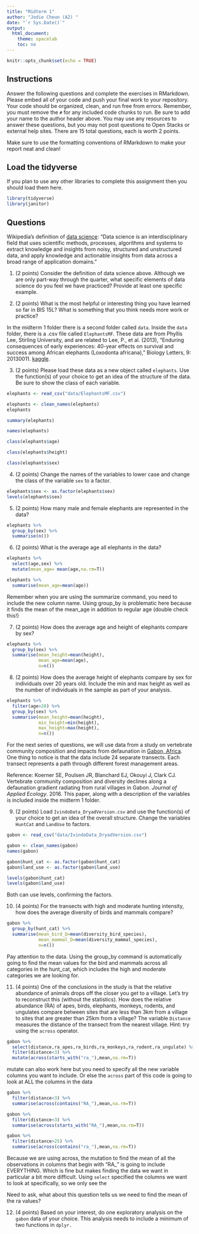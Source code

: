 ```yaml
---
title: "Midterm 1"
author: "Jodie Cheun (A2) "
date: "`r Sys.Date()`"
output:
  html_document:
    theme: spacelab
    toc: no
---
```


```r
knitr::opts_chunk$set(echo = TRUE)
```

## Instructions
Answer the following questions and complete the exercises in RMarkdown. Please embed all of your code and push your final work to your repository. Your code should be organized, clean, and run free from errors. Remember, you must remove the `#` for any included code chunks to run. Be sure to add your name to the author header above. You may use any resources to answer these questions, but you may not post questions to Open Stacks or external help sites. There are 15 total questions, each is worth 2 points.  

Make sure to use the formatting conventions of RMarkdown to make your report neat and clean!  

## Load the tidyverse
If you plan to use any other libraries to complete this assignment then you should load them here.
```r
library(tidyverse)
library(janitor)
```

## Questions  

Wikipedia's definition of [data science](https://en.wikipedia.org/wiki/Data_science): "Data science is an interdisciplinary field that uses scientific methods, processes, algorithms and systems to extract knowledge and insights from noisy, structured and unstructured data, and apply knowledge and actionable insights from data across a broad range of application domains."  

1. (2 points) Consider the definition of data science above. Although we are only part-way through the quarter, what specific elements of data science do you feel we have practiced? Provide at least one specific example.  

2. (2 points) What is the most helpful or interesting thing you have learned so far in BIS 15L? What is something that you think needs more work or practice?  

In the midterm 1 folder there is a second folder called `data`. Inside the `data` folder, there is a .csv file called `ElephantsMF`. These data are from Phyllis Lee, Stirling University, and are related to Lee, P., et al. (2013), "Enduring consequences of early experiences: 40-year effects on survival and success among African elephants (Loxodonta africana)," Biology Letters, 9: 20130011. [kaggle](https://www.kaggle.com/mostafaelseidy/elephantsmf).  

3. (2 points) Please load these data as a new object called `elephants`. Use the function(s) of your choice to get an idea of the structure of the data. Be sure to show the class of each variable.
```r
elephants <- read_csv("data/ElephantsMF.csv") 
```
```r
elephants <- clean_names(elephants)
elephants
```


```r
summary(elephants)
```
```r
names(elephants)
```

```r
class(elephants$age)
```
```r
class(elephants$height)
```
```r
class(elephants$sex)
```

4. (2 points) Change the names of the variables to lower case and change the class of the variable `sex` to a factor.
```r
elephants$sex <- as.factor(elephants$sex)
levels(elephants$sex)
```


5. (2 points) How many male and female elephants are represented in the data?
```r
elephants %>% 
  group_by(sex) %>% 
  summarise(n())
```

6. (2 points) What is the average age all elephants in the data?

```r
elephants %>% 
  select(age,sex) %>% 
  mutate(mean_age= mean(age,na.rm=T))
```
```r
elephants %>% 
  summarise(mean_age=mean(age))
```
Remember when you are using the summarize command, you need to include the new column name. 
Using group_by is problematic here because it finds the mean of the mean_age in addition to regular age (double check this!)

7. (2 points) How does the average age and height of elephants compare by sex?
```r
elephants %>% 
  group_by(sex) %>% 
  summarise(mean_height=mean(height),
            mean_age=mean(age),
            n=n())
```

8. (2 points) How does the average height of elephants compare by sex for individuals over 20 years old. Include the min and max height as well as the number of individuals in the sample as part of your analysis.  

```r
elephants %>% 
  filter(age>20) %>% 
  group_by(sex) %>% 
  summarise(mean_height=mean(height),
            min_height=min(height),
            max_height=max(height),
            n=n())
```

For the next series of questions, we will use data from a study on vertebrate community composition and impacts from defaunation in [Gabon, Africa](https://en.wikipedia.org/wiki/Gabon). One thing to notice is that the data include 24 separate transects. Each transect represents a path through different forest management areas.  

Reference: Koerner SE, Poulsen JR, Blanchard EJ, Okouyi J, Clark CJ. Vertebrate community composition and diversity declines along a defaunation gradient radiating from rural villages in Gabon. _Journal of Applied Ecology_. 2016. This paper, along with a description of the variables is included inside the midterm 1 folder.  

9. (2 points) Load `IvindoData_DryadVersion.csv` and use the function(s) of your choice to get an idea of the overall structure. Change the variables `HuntCat` and `LandUse` to factors.
```r
gabon <- read_csv("data/IvindoData_DryadVersion.csv")
```
```r
gabon <- clean_names(gabon)
names(gabon)
```
```r
gabon$hunt_cat <- as.factor(gabon$hunt_cat)
gabon$land_use <- as.factor(gabon$land_use)
```

```r
levels(gabon$hunt_cat)
levels(gabon$land_use)
```

Both can use levels, confirming the factors. 

10. (4 points) For the transects with high and moderate hunting intensity, how does the average diversity of birds and mammals compare?
```r
gabon %>% 
  group_by(hunt_cat) %>% 
  summarise(mean_bird_D=mean(diversity_bird_species),
            mean_mammal_D=mean(diversity_mammal_species),
            n=n())
```
Pay attention to the data. Using the group_by command is automatically going to find the mean values for the bird and mammals across all categories in the hunt_cat, which includes the high and moderate categories we are looking for. 


11. (4 points) One of the conclusions in the study is that the relative abundance of animals drops off the closer you get to a village. Let's try to reconstruct this (without the statistics). How does the relative abundance (RA) of apes, birds, elephants, monkeys, rodents, and ungulates compare between sites that are less than 3km from a village to sites that are greater than 25km from a village? The variable `Distance` measures the distance of the transect from the nearest village. Hint: try using the `across` operator.  

```r
gabon %>% 
  select(distance,ra_apes,ra_birds,ra_monkeys,ra_rodent,ra_ungulate) %>% 
  filter(distance<3) %>% 
  mutate(across(starts_with("ra_"),mean,na.rm=T))
```

mutate can also work here but you need to specify all the new variable columns you want to include. Or else the `across` part of this code is going to look at ALL the columns in the data

```r
gabon %>% 
  filter(distance<3) %>% 
  summarise(across(contains("RA_"),mean,na.rm=T))
```
```r
gabon %>% 
  filter(distance<3) %>% 
  summarise(across(starts_with("RA_"),mean,na.rm=T))
```

```r
gabon %>% 
  filter(distance>25) %>% 
  summarise(across(contains("ra_"),mean,na.rm=T))
```
Because we are using across, the mutation to find the mean of all the observations in columns that begin with "RA_" is going to include EVERYTHING. Which is fine but makes finding the data we want in particular a bit more difficult. Using `select` specified the columns we want to look at specifically, so we only see the

Need to ask, what about this question tells us we need to find the mean of the ra values? 



12. (4 points) Based on your interest, do one exploratory analysis on the `gabon` data of your choice. This analysis needs to include a minimum of two functions in `dplyr.`